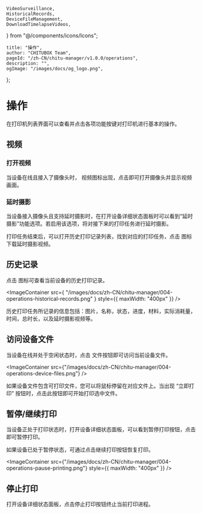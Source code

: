 	VideoSurveillance,
	HistoricalRecords,
	DeviceFileManagement,
	DownloadTimelapseVideos,
} from "@/components/icons/Icons";

	title: "操作",
	author: "CHITUBOX Team",
	pageId: "/zh-CN/chitu-manager/v1.0.0/operations",
	description: "",
	ogImage: "/images/docs/og_logo.png",
};

# 操作

在打印机列表界面可以查看并点击各项功能按键对打印机进行基本的操作。

## 视频

### 打开视频

当设备在线且接入了摄像头时，<VideoSurveillance /> 视频图标出现，点击即可打开摄像头并显示视频画面。

### 延时摄影

当设备接入摄像头且支持延时摄影时，在打开设备<NextLink href="/zh-CN/chitu-manager/latest/sections/printer-list#详细状态">详细状态</NextLink>面板时可以看到“延时摄影”功能选项。若启用该选项，将对接下来的打印任务进行延时摄影。

打印任务结束后，可以打开历史打印记录列表，找到对应的打印任务，点击 <DownloadTimelapseVideos /> 图标下载延时摄影视频。

## 历史记录

点击 <HistoricalRecords/> 图标可查看当前设备的历史打印记录。

<ImageContainer
	src={
		"/images/docs/zh-CN/chitu-manager/004-operations-historical-records.png"
	}
	style={{ maxWidth: "400px" }}
/>

历史打印任务所记录的信息包括：图片，名称，状态，进度，材料，实际消耗量，时间，总时长，以及延时摄影视频等。

## 访问设备文件

当设备在线并处于空闲状态时，点击 <DeviceFileManagement /> 文件按钮即可访问当前设备文件。

<ImageContainer
	src={"/images/docs/zh-CN/chitu-manager/004-operations-device-files.png"}
/>

如果设备文件包含可打印文件，您可以将鼠标停留在对应文件上。当出现 “立即打印” 按钮时，点击此按钮即可开始打印选中文件。

## 暂停/继续打印

当设备正处于打印状态时，打开设备详细状态面板，可以看到暂停打印按钮，点击即可暂停打印。

如果设备已处于暂停状态，可通过点击继续打印按钮恢复打印。

<ImageContainer
	src={"/images/docs/zh-CN/chitu-manager/004-operations-pause-printing.png"}
	style={{ maxWidth: "400px" }}
/>

## 停止打印

打开设备详细状态面板，点击停止打印按钮终止当前打印进程。
